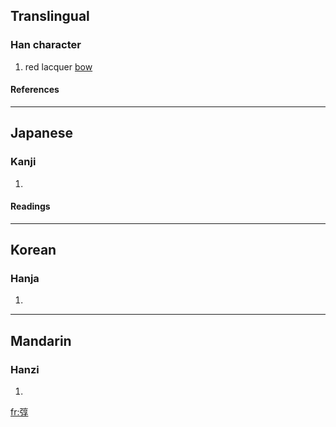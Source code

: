 ==Translingual==
===Han character===
{{Han char|rn=57|rad=弓|as=08|sn=11|four=|canj=弓卜口木 (NYRD)}}
# red lacquer [[bow]]
====References====
{{Han ref|kx=0359.150|dkj=09808|dj=0675.320|hdz=20999.010|uh=5F34|ud=24372}}
----
==Japanese==
===Kanji===
{{ja-kanji|grade=|rs=弓08}}
# {{defn|Japanese}} 
====Readings====
{{ja-readings|on=[[とん]] (ton), [[ちょう]] (chō)|kun=[[えゆみ]] (eyumi)}}
----
==Korean==
===Hanja===
{{ko-hanja|hangeul=[[돈]], [[조]]|eumhun=|rv=don, jo|mr=ton, cho|y=ton, co}}
# {{defn|Korean}}
----
==Mandarin==
===Hanzi===
{{cmn-hanzi|pin=[[dūn]] ([[dun1]])|wg=tun<sup>1</sup>}}
# {{defn|Mandarin}}

[[fr:弴]]